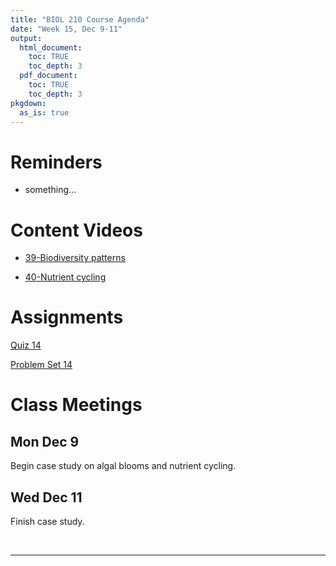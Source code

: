 ```yaml
---
title: "BIOL 210 Course Agenda"
date: "Week 15, Dec 9-11"
output: 
  html_document:
    toc: TRUE
    toc_depth: 3
  pdf_document:
    toc: TRUE
    toc_depth: 3
pkgdown:
  as_is: true
---
```


# Reminders

* something...

# Content Videos

* [39-Biodiversity patterns](https://drive.google.com/drive/folders/1yk1bSIUVvq_bd5oAvv5VhSX_NzsThVC-?usp=drive_link)

* [40-Nutrient cycling](https://drive.google.com/drive/folders/1ypO3LersGapwi0DxzmVHffZUQEjHmd_-?usp=drive_link)

# Assignments

[Quiz 14](404.html)

[Problem Set 14](ps14.html)

# Class Meetings

## Mon Dec 9

Begin case study on algal blooms and nutrient cycling.

## Wed Dec 11

Finish case study.

<br>

------------------------------------------------------------------------

